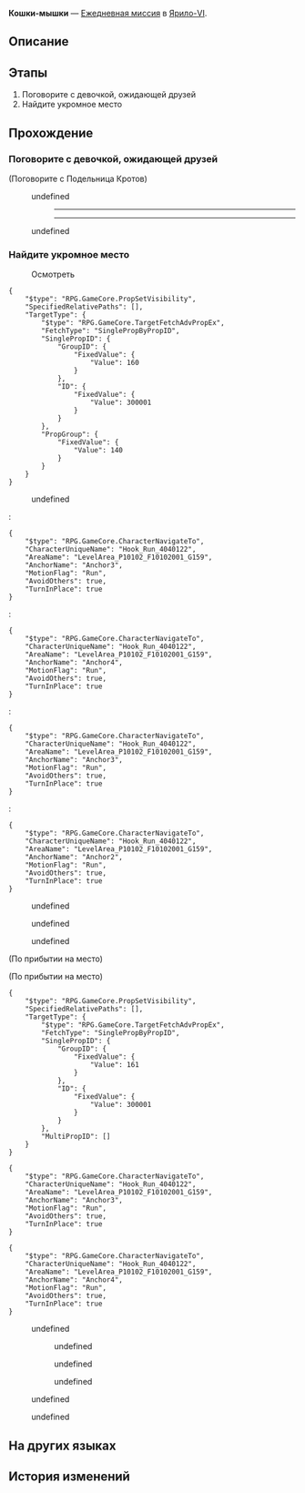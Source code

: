{{Дополнить|Диалоги.}}
{{Миссия Инфобокс
|id              = 3012001
|Название        = 
|Изображение     = Миссия Освоения Кошки-мышки.png
|Тип             = Ежедневная миссия
|События         = 
|Глава           = 
|Условия         = 
|Персонажи       = Дети; Ещё более хитрая малявка; Наташа; Не очень хитрая малявка; Первопроходец; Хитрая малявка; Хук
|СтартЛокация    = Камнеград
|Мир             = Ярило-VI
|Локации         = Камнеград
|Предыдущая      = 
|Следующая       = 
|Награды         = Кредиты*5 000
}}
'''Кошки-мышки''' — [[Ежедневная миссия]] в [[Ярило-VI]].

==Описание==
{{Описание|<!--официальное описание из Перекрёстка судеб-->}}

==Этапы==
# Поговорите с девочкой, ожидающей друзей
# Найдите укромное место

==Прохождение==
{{Дополнить}}


===Поговорите с девочкой, ожидающей друзей===
{{Описание миссии|локация=Камнеград|Скоро Кроты начнут играть в прятки. Поговорите с девочкой, которая ожидает друзей, и присоединитесь к этой увлекательной забаве!}}
{{Диалог Начало}}

;(Поговорите с Подельница Кротов)
<!--Unknown TalkSentence: 404012201-->
<!--Unknown TalkSentence: 404012202-->
<!--Unknown TalkSentence: 404012203-->
<!--Unknown TalkSentence: 404012204-->
:{{Диалог|Стрелка}} undefined
:<!--Unknown TalkSentence: 404012206-->
:<!--Unknown TalkSentence: 404012207-->
:<!--Unknown TalkSentence: 404012208-->
::----
:<!--Unknown TalkSentence: 404012211-->
:<!--Unknown TalkSentence: 404012212-->
:<!--Unknown TalkSentence: 404012213-->
:<!--Unknown TalkSentence: 404012214-->
:<!--Unknown TalkSentence: 404012215-->
:<!--Unknown TalkSentence: 404012216-->
:<!--Unknown TalkSentence: 404012217-->
:<!--Unknown TalkSentence: 404012218-->
:<!--Unknown TalkSentence: 404012219-->
:<!--Unknown TalkSentence: 404012220-->
:<!--Unknown TalkSentence: 404012221-->
::----
:{{Диалог|Выход}} undefined
:<!--Unknown TalkSentence: 404012210-->
{{Диалог Конец}}

===Найдите укромное место===
{{Описание миссии|локация=Камнеград|Игра в прятки началась. Скорее прячьтесь!}}
{{Диалог Начало}}
<!--Unknown TalkSentence: 404012222-->

:{{Диалог|undefined}} Осмотреть
<pre>{
	"$type": "RPG.GameCore.PropSetVisibility",
	"SpecifiedRelativePaths": [],
	"TargetType": {
		"$type": "RPG.GameCore.TargetFetchAdvPropEx",
		"FetchType": "SinglePropByPropID",
		"SinglePropID": {
			"GroupID": {
				"FixedValue": {
					"Value": 160
				}
			},
			"ID": {
				"FixedValue": {
					"Value": 300001
				}
			}
		},
		"PropGroup": {
			"FixedValue": {
				"Value": 140
			}
		}
	}
}</pre>
<!--Unknown TalkSentence: 404012231-->
<!--Unknown TalkSentence: 404012232-->
<!--Unknown TalkSentence: 404012233-->
:{{Диалог|Стрелка}} undefined
:<!--Unknown TalkSentence: 404012235-->
::{{Чёрный экран|undefined}}
:<!--Unknown TalkSentence: 404012239-->
:<!--Unknown TalkSentence: 404012240-->
:<!--Unknown TalkSentence: 404012241-->
:<!--Unknown TalkSentence: 404012242-->
:<!--Unknown TalkSentence: 404012243-->
::{{Чёрный экран|undefined}}
:<pre>{
	"$type": "RPG.GameCore.CharacterNavigateTo",
	"CharacterUniqueName": "Hook_Run_4040122",
	"AreaName": "LevelArea_P10102_F10102001_G159",
	"AnchorName": "Anchor3",
	"MotionFlag": "Run",
	"AvoidOthers": true,
	"TurnInPlace": true
}</pre>
:<pre>{
	"$type": "RPG.GameCore.CharacterNavigateTo",
	"CharacterUniqueName": "Hook_Run_4040122",
	"AreaName": "LevelArea_P10102_F10102001_G159",
	"AnchorName": "Anchor4",
	"MotionFlag": "Run",
	"AvoidOthers": true,
	"TurnInPlace": true
}</pre>
:<!--Unknown TalkSentence: 404012244-->
::{{Чёрный экран|undefined}}
:<pre>{
	"$type": "RPG.GameCore.CharacterNavigateTo",
	"CharacterUniqueName": "Hook_Run_4040122",
	"AreaName": "LevelArea_P10102_F10102001_G159",
	"AnchorName": "Anchor3",
	"MotionFlag": "Run",
	"AvoidOthers": true,
	"TurnInPlace": true
}</pre>
:<!--Unknown TalkSentence: 404012246-->
::{{Чёрный экран|undefined}}
:<pre>{
	"$type": "RPG.GameCore.CharacterNavigateTo",
	"CharacterUniqueName": "Hook_Run_4040122",
	"AreaName": "LevelArea_P10102_F10102001_G159",
	"AnchorName": "Anchor2",
	"MotionFlag": "Run",
	"AvoidOthers": true,
	"TurnInPlace": true
}</pre>
:<!--Unknown TalkSentence: 404012248-->
::{{Чёрный экран|undefined}}
:<!--Unknown TalkSentence: 404012250-->
:<!--Unknown TalkSentence: 404012251-->
:<!--Unknown TalkSentence: 404012252-->
:<!--Unknown TalkSentence: 404012253-->
:<!--Unknown TalkSentence: 404012254-->
:<!--Unknown TalkSentence: 404012255-->
:{{Диалог|Выход}} undefined
:<!--Unknown TalkSentence: 404012237-->
:{{Чёрный экран|undefined}}
<!--Unknown TalkSentence: 404015251-->
:{{Диалог|Стрелка}} undefined
:{{Диалог|Стрелка}} undefined
<!--Unknown TalkSentence: 404015253-->
:{{Чёрный экран|undefined}}
<!--Unknown TalkSentence: 404015257-->
<!--Unknown TalkSentence: 404015258-->
;(По прибытии на место)

;(По прибытии на место)
<pre>{
	"$type": "RPG.GameCore.PropSetVisibility",
	"SpecifiedRelativePaths": [],
	"TargetType": {
		"$type": "RPG.GameCore.TargetFetchAdvPropEx",
		"FetchType": "SinglePropByPropID",
		"SinglePropID": {
			"GroupID": {
				"FixedValue": {
					"Value": 161
				}
			},
			"ID": {
				"FixedValue": {
					"Value": 300001
				}
			}
		},
		"MultiPropID": []
	}
}</pre>
<!--Unknown TalkSentence: 404015531-->
<!--Unknown TalkSentence: 404015532-->
<!--Unknown TalkSentence: 404015533-->
<!--Unknown TalkSentence: 404015534-->
:{{Чёрный экран|undefined}}
<pre>{
	"$type": "RPG.GameCore.CharacterNavigateTo",
	"CharacterUniqueName": "Hook_Run_4040122",
	"AreaName": "LevelArea_P10102_F10102001_G159",
	"AnchorName": "Anchor3",
	"MotionFlag": "Run",
	"AvoidOthers": true,
	"TurnInPlace": true
}</pre>
<pre>{
	"$type": "RPG.GameCore.CharacterNavigateTo",
	"CharacterUniqueName": "Hook_Run_4040122",
	"AreaName": "LevelArea_P10102_F10102001_G159",
	"AnchorName": "Anchor4",
	"MotionFlag": "Run",
	"AvoidOthers": true,
	"TurnInPlace": true
}</pre>
:{{Чёрный экран|undefined}}
<!--Unknown TalkSentence: 404015535-->
<!--Unknown TalkSentence: 404015536-->
:{{Диалог|Стрелка}} undefined
:<!--Unknown TalkSentence: 404015538-->
:<!--Unknown TalkSentence: 404015539-->
::{{Диалог|Стрелка}} undefined
::{{Диалог|Стрелка}} undefined
::{{Диалог|Стрелка}} undefined
:{{Диалог|Стрелка}} undefined
:<!--Unknown TalkSentence: 404015545-->
:<!--Unknown TalkSentence: 404015546-->
:<!--Unknown TalkSentence: 404015555-->
:<!--Unknown TalkSentence: 404015556-->
:<!--Unknown TalkSentence: 404015557-->
:<!--Unknown TalkSentence: 404015558-->
:<!--Unknown TalkSentence: 404015559-->
::{{Чёрный экран|undefined}}
:{{Диалог|Стрелка}} undefined
:<!--Unknown TalkSentence: 404015548-->
:<!--Unknown TalkSentence: 404015549-->
:<!--Unknown TalkSentence: 404015550-->
{{Диалог Конец}}

==На других языках==
{{На других языках
|en   = Catch Me If You Can
|zhs  = 猫鼠游戏
|zht  = 貓抓老鼠
|ja   = 猫とネズミの追いかけっこ
|ko   = 술래잡기 놀이
|es   = Atrápame si puedes
|fr   = Arrête-moi si tu peux
|ru   = Кошки-мышки
|th   = เกมแมวจับหนู
|vi   = Trò Chơi Mèo Chuột
|de   = Fang mich, wenn du kannst
|id   = Kucing dan Tikus
|pt   = Prenda-me Se For Capaz
}}

==История изменений==
{{История изменений|2.7}}
